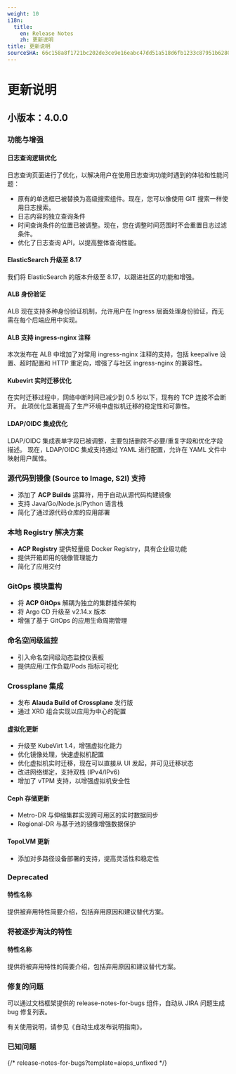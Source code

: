 ```yaml
---
weight: 10
i18n:
  title:
    en: Release Notes
    zh: 更新说明
title: 更新说明
sourceSHA: 66c158a8f1721bc202de3ce9e16eabc47dd51a518d6fb1233c87951b62803b9f
---
```


# 更新说明

## 小版本：4.0.0

### 功能与增强

#### 日志查询逻辑优化

日志查询页面进行了优化，以解决用户在使用日志查询功能时遇到的体验和性能问题：

- 原有的单选框已被替换为高级搜索组件。现在，您可以像使用 GIT 搜索一样使用日志搜索。
- 日志内容的独立查询条件
- 时间查询条件的位置已被调整。现在，您在调整时间范围时不会重置日志过滤条件。
- 优化了日志查询 API，以提高整体查询性能。

#### ElasticSearch 升级至 8.17

我们将 ElasticSearch 的版本升级至 8.17，以跟进社区的功能和增强。

#### ALB 身份验证

ALB 现在支持多种身份验证机制，允许用户在 Ingress 层面处理身份验证，而无需在每个后端应用中实现。

#### ALB 支持 ingress-nginx 注释

本次发布在 ALB 中增加了对常用 ingress-nginx 注释的支持，包括 keepalive 设置、超时配置和 HTTP 重定向，增强了与社区 ingress-nginx 的兼容性。

#### Kubevirt 实时迁移优化

在实时迁移过程中，网络中断时间已减少到 0.5 秒以下，现有的 TCP 连接不会断开。
此项优化显著提高了生产环境中虚拟机迁移的稳定性和可靠性。

#### LDAP/OIDC 集成优化

LDAP/OIDC 集成表单字段已被调整，主要包括删除不必要/重复字段和优化字段描述。
现在，LDAP/OIDC 集成支持通过 YAML 进行配置，允许在 YAML 文件中映射用户属性。

### 源代码到镜像 (Source to Image, S2I) 支持

- 添加了 **ACP Builds** 运算符，用于自动从源代码构建镜像
- 支持 Java/Go/Node.js/Python 语言栈
- 简化了通过源代码仓库的应用部署

### 本地 Registry 解决方案

- **ACP Registry** 提供轻量级 Docker Registry，具有企业级功能
- 提供开箱即用的镜像管理能力
- 简化了应用交付

### GitOps 模块重构

- 将 **ACP GitOps** 解耦为独立的集群插件架构
- 将 Argo CD 升级至 v2.14.x 版本
- 增强了基于 GitOps 的应用生命周期管理

### 命名空间级监控

- 引入命名空间级动态监控仪表板
- 提供应用/工作负载/Pods 指标可视化

### Crossplane 集成

- 发布 **Alauda Build of Crossplane** 发行版
- 通过 XRD 组合实现以应用为中心的配置

#### 虚拟化更新

- 升级至 KubeVirt 1.4，增强虚拟化能力
- 优化镜像处理，快速虚拟机配置
- 优化虚拟机实时迁移，现在可以直接从 UI 发起，并可见迁移状态
- 改进网络绑定，支持双栈 (IPv4/IPv6)
- 增加了 vTPM 支持，以增强虚拟机安全性

#### Ceph 存储更新

- Metro-DR 与伸缩集群实现跨可用区的实时数据同步
- Regional-DR 与基于池的镜像增强数据保护

#### TopoLVM 更新

- 添加对多路径设备部署的支持，提高灵活性和稳定性

### Deprecated

#### 特性名称

提供被弃用特性简要介绍，包括弃用原因和建议替代方案。

### 将被逐步淘汰的特性

#### 特性名称

提供将被弃用特性的简要介绍，包括弃用原因和建议替代方案。

### 修复的问题

可以通过文档框架提供的 release-notes-for-bugs 组件，自动从 JIRA 问题生成 bug 修复列表。

有关使用说明，请参见《自动生成发布说明指南》。

### 已知问题

{/* release-notes-for-bugs?template=aiops_unfixed */}
